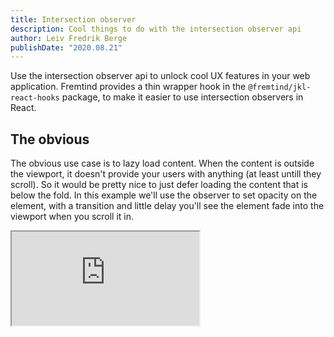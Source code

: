 ```yaml
---
title: Intersection observer
description: Cool things to do with the intersection observer api
author: Leiv Fredrik Berge
publishDate: "2020.08.21"
---
```


Use the intersection observer api to unlock cool UX features in your web application. Fremtind provides a thin wrapper hook in the `@fremtind/jkl-react-hooks` package, to make it easier to use intersection observers in React.

## The obvious

The obvious use case is to lazy load content. When the content is outside the viewport, it doesn't provide your users with anything (at least untill they scroll). So it would be pretty nice to just defer loading the content that is below the fold. In this example we'll use the observer to set opacity on the element, with a transition and little delay you'll see the element fade into the viewport when you scroll it in.

<div className="jkl-portal-paragraph">
    <iframe
        src="https://codesandbox.io/embed/competent-cloud-jy2kb?autoresize=1&fontsize=14&hidenavigation=1&module=%2Fsrc%2FIntersectionComponent.js&theme=dark"
        style={{ width: "100%", height: "500px", border: 0, borderRadius: "4px", overflow: "hidden" }}
        title="competent-cloud-jy2kb"
        allow="accelerometer; ambient-light-sensor; camera; encrypted-media; geolocation; gyroscope; hid; microphone; midi; payment; usb; vr; xr-spatial-tracking"
        sandbox="allow-forms allow-modals allow-popups allow-presentation allow-same-origin allow-scripts"
    />
</div>

Lets look a bit closer at how `useIntersectionObsever` work.

```tsx
import React from "react";
import { useIntersectionObserver } from "@fremtind/jkl-react-hooks";

const MyComponent = () => {
    useIntersectionObserver(targetRef, onIntersect, fallback, options);

    return null;
};
```

Load the hook into you React component and follow the [rules of hooks](https://reactjs.org/docs/hooks-rules.html). The intersection hook takes a reference to a component, a function that is fired by the observer, a fallback function and a options object. Lets add the reference.

```tsx
import React, { useRef } from "react";
import { useIntersectionObserver } from "@fremtind/jkl-react-hooks";

const MyComponent = () => {
    const targetRef = useRef(null);
    useIntersectionObserver(targetRef, onIntersect, fallback, options);

    return <div ref={targetRef}>content</div>;
};
```

Like that, we've loaded the `useRef` hook from React, and applied that reference to our returning div. If you want to do this with your custom components, [forwardRefs](https://reactjs.org/docs/forwarding-refs.html) might be useful.

```tsx
import React, { useRef } from "react";
import { useIntersectionObserver } from "@fremtind/jkl-react-hooks";

const MyComponent = () => {
    const targetRef = useRef(null);
    const [isIntersecting, setIsIntersecting] = useState(false);
    const onIntersect = (entires) => {
        setIsIntersecting(entires.some((entry) => entry.isIntersecting));
    };
    useIntersectionObserver(targetRef, onIntersect, fallback, options);

    return <div ref={targetRef}>content</div>;
};
```

The buisness end of the hook is the onIntersect callback. This is a function where you get an array of observered elements back. In this case we want to see if anything in the array is intersecting with the viewport. We need to store that somewhere, so we'll add a `useState` hook to hold the intersection value.

```tsx
import React, { useRef } from "react";
import { useIntersectionObserver } from "@fremtind/jkl-react-hooks";

const MyComponent = () => {
    const targetRef = useRef(null);
    const [isIntersecting, setIsIntersecting] = useState(false);
    const onIntersect = (entires) => {
        setIsIntersecting(entires.some((entry) => entry.isIntersecting));
    };
    const fallback = () => setIsIntersecting(true);
    useIntersectionObserver(targetRef, onIntersect, fallback, options);

    return <div ref={targetRef}>content</div>;
};
```

Browser support for the intersection observer api is pretty strong, but lets get it out of the way, IE 11 do not support this API. So if you need to support IE11 in your application, use the fallback function to set the component in the state you need. Here we need to make sure the content is visible for IE users, without this, they will never load the content. Enough about IE11, I don't want to make myself more aggrevated.

```tsx
import React, { useRef } from "react";
import { useIntersectionObserver } from "@fremtind/jkl-react-hooks";

const MyComponent = () => {
    const targetRef = useRef(null);
    const [isIntersecting, setIsIntersecting] = useState(false);
    const onIntersect = (entires) => {
        setIsIntersecting(entires.some((entry) => entry.isIntersecting));
    };
    const fallback = () => setIsIntersecting(true);
    const options = { rootMargin: "0px", threshold: [0.0, 1.0] };
    useIntersectionObserver(targetRef, onIntersect, fallback, options);

    return <div ref={targetRef} style={{ display: isIntersecting ? "block" : "none" }}></div>;
};
```

Finally we need to supply an options object. This provides the constraints for the observer, when it should fire and where its margins should be.

Now this is the most basic example, but it's still useful and quite easy to expand. Lets do that, expand.

## The not so obvious

![](/assets/blog/intersectionObserver/intersection.gif)

See it live [here](https://tp0f6.csb.app/). Codesandbox flakes out abit when its inside a iframe, so maybe don't try to do fancy stuff with intersection observers inside iframes. Anyways, these couple of files creates a pretty cool little effect, where the header changes style and attaches to the top of the viewport, using the intersection observer and position sticky.

The magic here is to play with the rootMargins. By setting it to -98% of the bottom, the intersecting happens at the top of the container, not the bottom as usual. Then we can use that to change the class name and the apperance of the div. This shows that you can use the observer for more than just lazy loading content below the fold. This can enable us to more closely replicate native app feeling in our webapps.

```tsx
// IntersectionComponent.jsx
import React, { useRef, useState } from "react";
import { useIntersectionObserver } from "@fremtind/jkl-react-hooks";

export const IntersectionComponent = ({ children }) => {
    const [isIntersecting, setIsIntersecting] = useState(false);
    const targetRef = useRef(null);
    const onIntersect = (entries) => setIsIntersecting(entries.some((entry) => entry.isIntersecting));
    const fallback = () => console.log("useful for browser that do not support intersection observer");
    const options = {
        rootMargin: "0px 0px -98% 0px",
        threshold: [0, 1.0],
    };
    useIntersectionObserver(targetRef, onIntersect, fallback, options);

    return (
        <div className={`target ${isIntersecting ? "target--small" : "target--large"}`} ref={targetRef}>
            <div>{children}</div>
        </div>
    );
};
```

```scss
@use "@fremtind/jkl-core/jkl";

.target {
    overflow: hidden;
    transition: jkl.easing("exit") jkl.timing("lazy");
    padding: 1rem 0.5rem;
    transition-property: color, font-size, box-shadow, background-color;
    & > div {
        transition: jkl.easing("exit") jkl.timing("lazy");
        transition-property: transform;
    }

    &--small {
        color: rebeccapurple;
        box-shadow: 0px 5px 4px -6px rgba(0, 0, 0, 0.75);
        font-size: 2rem;
        background-color: white;
        position: sticky;
        top: 0;
        & > div {
            transform: translateX(0%);
        }
    }
    &--large {
        color: black;
        font-size: 3rem;
        background-color: transparent;
        & > div {
            transform: translateX(10%);
        }
    }
}
```

## Focus on mobile

On desktop, focus and hover states help interactive elements stand out. We don't have the same luxury on mobile, but we can use the intersection observer to know when an element is in a prime clickarea, and set the hover state programmaticly. [See code](https://codesandbox.io/s/intersection-3-n62x8), open preview in separate tab to actually see the effect. Mark that this is not hover, the mouse in complety stationary, the effect is triggered by the intersection.

![](/assets/blog/intersectionObserver/mobile.gif)

### References

-   [Intersection observer API documentation](https://developer.mozilla.org/en-US/docs/Web/API/Intersection_Observer_API#The_root_element_and_root_margin)
-   [useIntersectionObserver](https://jokul.fremtind.no/komponenter/intersectionobserver)

